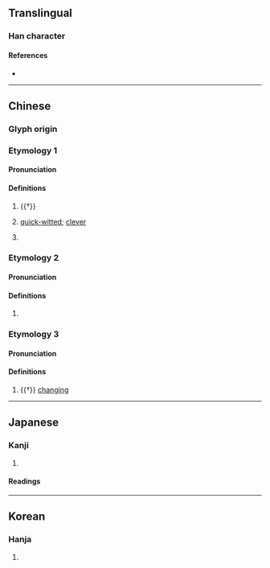 {{character info/new}}
==Translingual==

===Han character===
{{Han char|rn=9|rad=人|as=04|sn=6|four=27247|canj=ONHE|ids=⿰亻及}}

====References====
* {{Han ref|kx=0095.180|dkj=00433|dj=0202.020|hdz=10125.050|uh=4F0B|ud=20235|bh=A5F9|bd=42489}}

----

==Chinese==
{{zh-forms}}

===Glyph origin===
{{Han etym}}

===Etymology 1===

====Pronunciation====
{{zh-pron
|m=jí
|c=kap1,gap1
|mc=y
|oc=y
|ma=
|cat=a,pn
}}

====Definitions====
{{zh-hanzi}}

# {{†}} {{zh-alt-form|急|quick}}
# {{zh-used2|n|dot=:}} [[quick-witted]]; [[clever]]
# {{surname|lang=zh}}

===Etymology 2===

====Pronunciation====
{{zh-pron
|m=jí
|cat=
}}

====Definitions====
{{zh-hanzi}}

# {{zh-used in|伋伋|[[deceptive]]}}

===Etymology 3===

====Pronunciation====
{{zh-pron
|m=fān
|cat=a
}}

====Definitions====
{{zh-hanzi}}

# {{†}} [[change|changing]]

----

==Japanese==

===Kanji===
{{ja-kanji|grade=|rs=人04}}

# {{defn|lang=ja|sort=人04}}

====Readings====
{{ja-readings
|goon=きゅう<きふ
|kanon=きゅう<きふ
|kun=きび-し.い
}}

----

==Korean==

===Hanja===
{{ko-hanja|hangeul=급|rv=geup|mr=kŭp}}

# {{defn|lang=ko|sort=人04}}